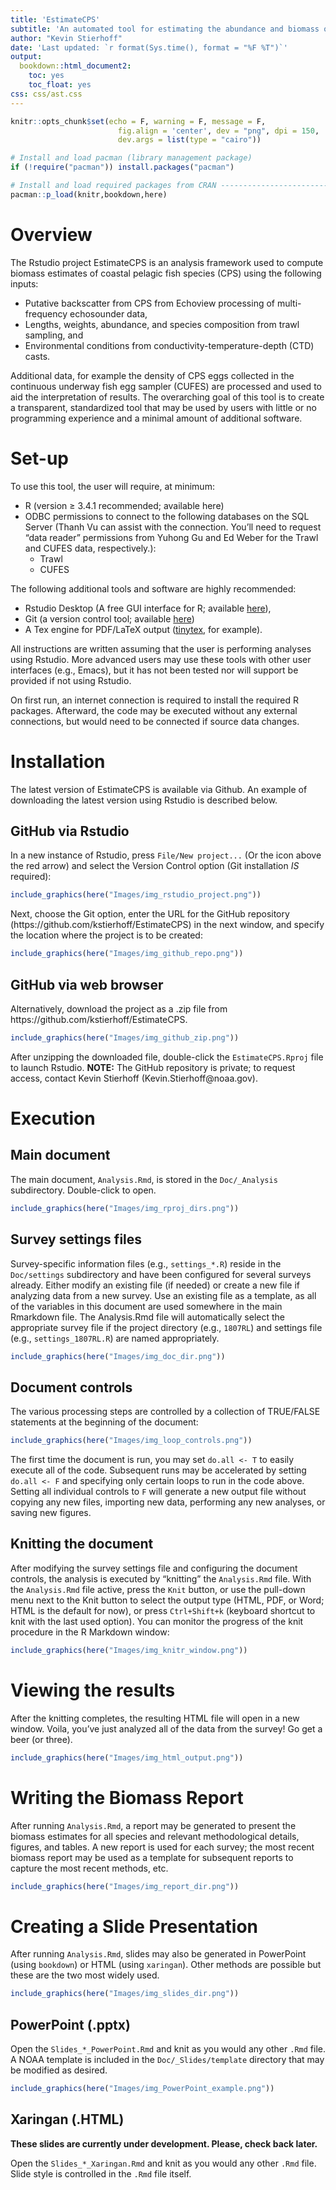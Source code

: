 ```yaml
---
title: 'EstimateCPS'
subtitle: 'An automated tool for estimating the abundance and biomass of CPS species during acoustic-trawl surveys'
author: "Kevin Stierhoff"
date: 'Last updated: `r format(Sys.time(), format = "%F %T")`'
output:
  bookdown::html_document2:
    toc: yes
    toc_float: yes
css: css/ast.css
---
```


```r
knitr::opts_chunk$set(echo = F, warning = F, message = F,
                        fig.align = 'center', dev = "png", dpi = 150,
                        dev.args = list(type = "cairo"))
```  

```r
# Install and load pacman (library management package)
if (!require("pacman")) install.packages("pacman")

# Install and load required packages from CRAN ---------------------------------
pacman::p_load(knitr,bookdown,here)
```


# Overview
The Rstudio project EstimateCPS is an analysis framework used to compute biomass estimates of coastal pelagic fish species (CPS) using the following inputs:  

* Putative backscatter from CPS from Echoview processing of multi-frequency echosounder data,
* Lengths, weights, abundance, and species composition from trawl sampling, and
* Environmental conditions from conductivity-temperature-depth (CTD) casts.

Additional data, for example the density of CPS eggs collected in the continuous underway fish egg sampler (CUFES) are processed and used to aid the interpretation of results.
The overarching goal of this tool is to create a transparent, standardized tool that may be used by users with little or no programming experience and a minimal amount of additional software.  

# Set-up
To use this tool, the user will require, at minimum:  

* R (version  ≥ 3.4.1 recommended; available here)
* ODBC permissions to connect to the following databases on the SQL Server (Thanh Vu can assist with the connection. You’ll need to request “data reader” permissions from Yuhong Gu and Ed Weber for the Trawl and CUFES data, respectively.):
  + Trawl
  + CUFES  

The following additional tools and software are highly recommended:  

* Rstudio Desktop (A free GUI interface for R; available [here](https://www.rstudio.com/products/rstudio/download/)),
* Git (a version control tool; available [here](https://git-scm.com/download/win))
* A Tex engine for PDF/LaTeX output ([tinytex](https://yihui.name/tinytex/), for example).

All instructions are written assuming that the user is performing analyses using Rstudio. More advanced users may use these tools with other user interfaces (e.g., Emacs), but it has not been tested nor will support be provided if not using Rstudio.  

On first run, an internet connection is required to install the required R packages. Afterward, the code may be executed without any external connections, but would need to be connected if source data changes.

# Installation
The latest version of EstimateCPS is available via Github. An example of downloading the latest version using Rstudio is described below. 

## GitHub via Rstudio
In a new instance of Rstudio, press `File/New project...` (Or the icon above the red arrow) and select the Version Control option (Git installation _IS_ required):  

```r
include_graphics(here("Images/img_rstudio_project.png"))
```  

Next, choose the Git option, enter the URL for the GitHub repository (https://github.com/kstierhoff/EstimateCPS) in the next window, and specify the location where the project is to be created:  

```r
include_graphics(here("Images/img_github_repo.png"))
```  

## GitHub via web browser
Alternatively, download the project as a .zip file from https://github.com/kstierhoff/EstimateCPS.  

```r
include_graphics(here("Images/img_github_zip.png"))
```  

After unzipping the downloaded file, double-click the `EstimateCPS.Rproj` file to launch Rstudio. **NOTE:** The GitHub repository is private; to request access, contact Kevin Stierhoff (Kevin.Stierhoff@noaa.gov).  

# Execution
## Main document
The main document, `Analysis.Rmd`, is stored in the `Doc/_Analysis` subdirectory. Double-click to open.

```r
include_graphics(here("Images/img_rproj_dirs.png"))
```

## Survey settings files
Survey-specific information files (e.g., `settings_*.R`) reside in the `Doc/settings` subdirectory and have been configured for several surveys already. Either modify an existing file (if needed) or create a new file if analyzing data from a new survey. Use an existing file as a template, as all of the variables in this document are used somewhere in the main Rmarkdown file. The Analysis.Rmd file will automatically select the appropriate survey file if the project directory (e.g., `1807RL`) and settings file (e.g., `settings_1807RL.R`) are named appropriately.

```r
include_graphics(here("Images/img_doc_dir.png"))
```  

## Document controls
The various processing steps are controlled by a collection of TRUE/FALSE statements at the beginning of the document:  

```r
include_graphics(here("Images/img_loop_controls.png"))
``` 
 
The first time the document is run, you may set `do.all <- T` to easily execute all of the code. Subsequent runs may be accelerated by setting `do.all <- F` and specifying only certain loops to run in the code above. Setting all individual controls to `F` will generate a new output file without copying any new files, importing new data, performing any new analyses, or saving new figures.  

## Knitting the document
After modifying the survey settings file and configuring the document controls, the analysis is executed by “knitting” the `Analysis.Rmd` file. With the `Analysis.Rmd` file active, press the `Knit` button, or use the pull-down menu next to the Knit button to select the output type (HTML, PDF, or Word; HTML is the default for now), or press `Ctrl+Shift+k` (keyboard shortcut to knit with the last used option). You can monitor the progress of the knit procedure in the R Markdown window:

```r
include_graphics(here("Images/img_knitr_window.png"))
``` 
 
# Viewing the results
After the knitting completes, the resulting HTML file will open in a new window.
Voila, you’ve just analyzed all of the data from the survey! Go get a beer (or three). 

```r
include_graphics(here("Images/img_html_output.png"))
``` 

# Writing the Biomass Report
After running `Analysis.Rmd`, a report may be generated to present the biomass estimates for all species and relevant methodological details, figures, and tables. A new report is used for each survey; the most recent biomass report may be used as a template for subsequent reports to capture the most recent methods, etc. 

```r
include_graphics(here("Images/img_report_dir.png"))
``` 

# Creating a Slide Presentation
After running `Analysis.Rmd`, slides may also be generated in PowerPoint (using `bookdown`) or HTML (using `xaringan`). Other methods are possible but these are the two most widely used. 

```r
include_graphics(here("Images/img_slides_dir.png"))
``` 

## PowerPoint (.pptx)
Open the `Slides_*_PowerPoint.Rmd` and knit as you would any other `.Rmd` file. A NOAA template is included in the `Doc/_Slides/template` directory that may be modified as desired.

```r
include_graphics(here("Images/img_PowerPoint_example.png"))
``` 

## Xaringan (.HTML)
**These slides are currently under development. Please, check back later.**

Open the `Slides_*_Xaringan.Rmd` and knit as you would any other `.Rmd` file. Slide style is controlled in the `.Rmd` file itself.